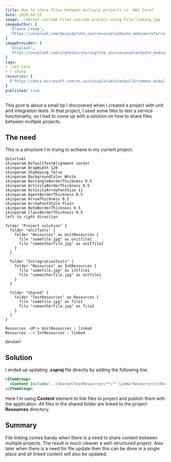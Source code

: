 ```yaml
---
title: How to share files between multiple projects in .Net Core?
date: 2020-04-25
image: ./dotnet-include-files-outside-project-using-file-linking.jpg
imageAuthor: [
  'Elaine Casap',
  'https://unsplash.com/@ecasap?utm_source=unsplash&utm_medium=referral&utm_content=creditCopyText'
]
imageProvider: [
  'Unsplash',
  'https://unsplash.com/s/photos/sharing?utm_source=unsplash&utm_medium=referral&utm_content=creditCopyText'
]
tags:
- .net core
- c sharp
resources: [
  ['https://docs.microsoft.com/en-us/visualstudio/msbuild/common-msbuild-project-items?view=vs-2015&redirectedfrom=MSDN#content', 'MS documentation about Content element'],
]
published: true
---
```


This post is about a small tip I discovered when I created a project with unit and integration tests.
In that project, I used some files to test a service functionality,
so I had to come up with a solution on how to share files between multiple projects.

## The need

This is a structure I'm trying to achieve in my current project.

<Modal>

```plantuml
@startuml
skinparam DefaultTextAlignment center
skinparam WrapWidth 120
skinparam Shadowing false
skinparam BackgroundColor White
skinparam RectangleBorderThickness 0.5
skinparam ActivityBorderThickness 0.5
skinparam ActivityArrowFontSize 11
skinparam AgentBorderThickness 0.5
skinparam ArrowThickness 0.5
skinparam ArrowFontStyle Plain
skinparam NoteBorderThickness 0.5
skinparam ClassBorderThickness 0.5
left to right direction

folder "Project solution" {
  folder "UnitTests" {
    folder "Resources" as UnitResources {
      file "somefile.jpg" as unitfile1
      file "someotherfile.jpg" as unitfile2
    }
  }

  folder "IntregrationTests" {
    folder "Resources" as IntResources {
      file "somefile.jpg" as intfile1
      file "someotherfile.jpg" as intfile2
    }
  }

  folder "Shared" {
    folder "TestResources" as Resources {
      file "somefile.jpg" as file1
      file "someotherfile.jpg" as file2
    }
  }
}

Resources -UP-> UnitResources : linked
Resources --> IntResources : linked

@enduml
```

</Modal>

## Solution

I ended up updating **.csproj** file directly by adding the following line.

```xml
<ItemGroup>
  <Content Include="..\Shared\TestResources\**\*" Link="Resources\%(RecursiveDir)%(Filename)%(Extension)" CopyToOutputDirectory="Always" />
</ItemGroup>
```

Here I'm using **Content** element to link files to project and publish them with the application.
All files in the shared folder are linked to the project **Resources** directory.

## Summary
File linking comes handy when there is a need to share content between multiple projects.
The result is much cleaner a well-structured project.
Also later when there is a need for file update then this can be done in a single place and all
linked content will also be updated.